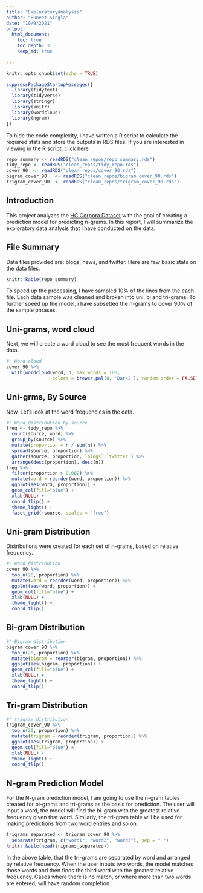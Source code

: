 ```yaml
---
title: "ExploratoryAnalysis"
author: "Puneet Singla"
date: "10/9/2021"
output: 
  html_document:
    toc: true
    toc_depth: 3
    keep_md: true
    
---
```


```r
knitr::opts_chunk$set(echo = TRUE)
```

```r
suppressPackageStartupMessages({
  library(tidytext)
  library(tidyverse)
  library(stringr)
  library(knitr)
  library(wordcloud)
  library(ngram)
})
```

To hide the code complexity, i have written a R script to calculate the required stats and store the outputs in RDS files. If you are interested in viewing in the R script, [click here]( https://github.com/PuneetSingla5822/Capstone/ExploratoryAnalysis.R)

```r
repo_summary <- readRDS("clean_repos/repo_summary.rds")
tidy_repo <- readRDS("clean_repos/tidy_repo.rds")
cover_90  <- readRDS("clean_repos/cover_90.rds")
bigram_cover_90   <- readRDS("clean_repos/bigram_cover_90.rds")
trigram_cover_90  <- readRDS("clean_repos/trigram_cover_90.rds")
```

## Introduction   
This project analyzes the [HC Corpora Dataset](https://d396qusza40orc.cloudfront.net/dsscapstone/dataset/Coursera-SwiftKey.zip) with the goal of creating a prediction model for predicting n-grams.  In this report, I will summarize the exploratory data analysis that i have conducted on the data.

## File Summary   
Data files provided are: blogs, news, and twitter. Here are few basic stats on the data files.

```r
knitr::kable(repo_summary)  
```
  
To speed up the processing, I have sampled 10% of the lines from the each file. Each data sample was cleaned and broken into uni, bi and tri-grams. To further speed up the model, i have subsetted the n-grams to cover 90% of the sample phrases.

## Uni-grams, word cloud  
Next, we will create a word cloud to see the most frequent words in the data.

```r
#' Word cloud
cover_90 %>%
  with(wordcloud(word, n, max.words = 100,
                 colors = brewer.pal(8, 'Dark2'), random.order = FALSE))
```

## Uni-grms, By Source  
Now, Let's look at the word frequencies in the data.

```r
#' Word distribution by source
freq <- tidy_repo %>%
  count(source, word) %>%
  group_by(source) %>%
  mutate(proportion = n / sum(n)) %>%
  spread(source, proportion) %>%
  gather(source, proportion, `blogs`:`twitter`) %>%
  arrange(desc(proportion), desc(n))
freq %>%
  filter(proportion > 0.002) %>% 
  mutate(word = reorder(word, proportion)) %>% 
  ggplot(aes(word, proportion)) +
  geom_col(fill="blue") + 
  xlab(NULL) + 
  coord_flip() +
  theme_light() +
  facet_grid(~source, scales = "free")
```

## Uni-gram Distribution
Distributions were created for each set of n-grams, based on relative frequency.

```r
#' Word distribution
cover_90 %>%
  top_n(20, proportion) %>%
  mutate(word = reorder(word, proportion)) %>%
  ggplot(aes(word, proportion)) +
  geom_col(fill="blue") +
  xlab(NULL) +
  theme_light() +
  coord_flip()
```

## Bi-gram Distribution
```r
#' Bigram distribution
bigram_cover_90 %>%
  top_n(20, proportion) %>%
  mutate(bigram = reorder(bigram, proportion)) %>%
  ggplot(aes(bigram, proportion)) +
  geom_col(fill="blue") +
  xlab(NULL) +
  theme_light() +
  coord_flip()
```

## Tri-gram Distribution
```r
#' trigram distribution
trigram_cover_90 %>%
  top_n(20, proportion) %>%
  mutate(trigram = reorder(trigram, proportion)) %>%
  ggplot(aes(trigram, proportion)) +
  geom_col(fill="blue") +
  xlab(NULL) +
  theme_light() +
  coord_flip()
```

## N-gram Prediction Model

For the N-gram prediction model, I am going to use the n-gram tables created for bi-grams and tri-grams as the basis for prediction.  The user will input a word, the model will find the bi-gram with the greatest relative frequency given that word.  Similarly, the tri-gram table will be used for making predictions from two word entries and so on.  

```r
trigrams_separated <- trigram_cover_90 %>%
  separate(trigram, c("word1", "word2", "word3"), sep = " ")
knitr::kable(head(trigrams_separated))
```

In the above table, that the tri-grams are separated by word and arranged by relative frequency. When the user inputs two words, the model matches those words and then finds the third word with the greatest relative frequency.  Cases where there is no match, or where more than two words are entered, will have random completion.

